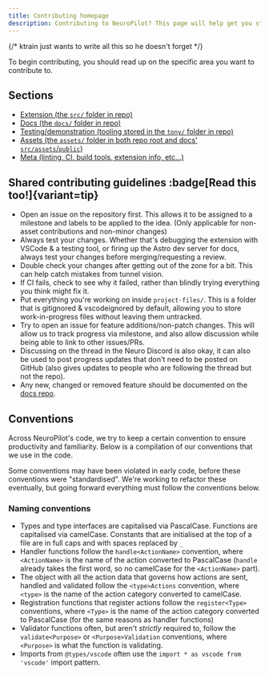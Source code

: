 ```yaml
---
title: Contributing homepage
description: Contributing to NeuroPilot? This page will help get you started!
---
```



{/* ktrain just wants to write all this so he doesn't forget */}

To begin contributing, you should read up on the specific area you want to contribute to.

## Sections

- [Extension (the `src/` folder in repo)](/docs/contributors/extension)
- [Docs (the `docs/` folder in repo)](/docs/contributors/docs)
- [Testing/demonstration (tooling stored in the `tony/` folder in repo)](/docs/contributors/testing)
- [Assets (the `assets/` folder in both repo root and docs' `src/assets`/`public`)](/docs/contributors/assets)
- [Meta (linting, CI, build tools, extension info, etc...)](/docs/contributors/meta)

## Shared contributing guidelines :badge[Read this too!]{variant=tip}

- Open an issue on the repository first. This allows it to be assigned to a milestone and labels to be applied to the idea. (Only applicable for non-asset contributions and non-minor changes)
- Always test your changes. Whether that's debugging the extension with VSCode & a testing tool, or firing up the Astro dev server for docs, always test your changes before merging/requesting a review.
- Double check your changes after getting out of the zone for a bit. This can help catch mistakes from tunnel vision.
- If CI fails, check to see why it failed, rather than blindly trying everything you think might fix it.
- Put everything you're working on inside `project-files/`. This is a folder that is gitignored & vscodeignored by default, allowing you to store work-in-progress files without leaving them untracked.
- Try to open an issue for feature additions/non-patch changes. This will allow us to track progress via milestone, and also allow discussion while being able to link to other issues/PRs.
- Discussing on the thread in the Neuro Discord is also okay, it can also be used to post progress updates that don't need to be posted on GitHub (also gives updates to people who are following the thread but not the repo).
- Any new, changed or removed feature should be documented on the [docs repo](https://github.com/VSC-NeuroPilot/docs).

## Conventions

Across NeuroPilot's code, we try to keep a certain convention to ensure productivity and familiarity.
Below is a compilation of our conventions that we use in the code.

<Aside>

Some conventions may have been violated in early code, before these conventions were "standardised".
We're working to refactor these eventually, but going forward everything must follow the conventions below.

</Aside>

### Naming conventions

- Types and type interfaces are capitalised via PascalCase. Functions are capitalised via camelCase. Constants that are initialised at the top of a file are in full caps and with spaces replaced by `_`
- Handler functions follow the `handle<ActionName>` convention, where `<ActionName>` is the name of the action converted to PascalCase (`handle` already takes the first word, so no camelCase for the `<ActionName>` part).
- The object with all the action data that governs how actions are sent, handled and validated follow the `<type>Actions` convention, where `<type>` is the name of the action category converted to camelCase.
- Registration functions that register actions follow the `register<Type>` conventions, where `<Type>` is the name of the action category converted to PascalCase (for the same reasons as handler functions)
- Validator functions often, but aren't *strictly* required to, follow the `validate<Purpose>` or `<Purpose>Validation` conventions, where `<Purpose>` is what the function is validating.
- Imports from `@types/vscode` often use the `import * as vscode from 'vscode'` import pattern.
